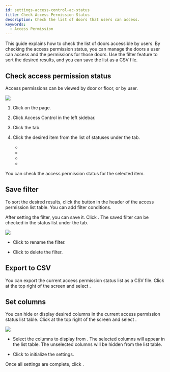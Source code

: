 ```yaml
---
id: settings-access-control-ac-status
title: Check Access Permission Status
description: Check the list of doors that users can access.
keywords:
  - Access Permission
---
```


This guide explains how to check the list of doors accessible by users. By checking the access permission status, you can manage the doors a user can access and the permissions for those doors. Use the filter feature to sort the desired results, and you can save the list as a CSV file. 

## Check access permission status

Access permissions can be viewed by door or floor, or by user.

<Image src='/img/biostarx-settings-access-control-status.png' />

1. Click <Cmd sid='shell.header.setting' /> on the <Cmd sid='shell.header.launcher' /> page.

2. Click <Cmd>Access Control</Cmd> in the left sidebar.

3. Click the <Cmd sid='common.status' product='2' /> tab.

4. Click the desired item from the list of statuses under the <Cmd sid='common.status' product='2' /> tab.

   * <Cmd sid='access_control.status.access_control_status_by_door.list_name' product='2' />

   * <Cmd sid='access_control.status.access_control_status_by_user.list_name' product='2' />

   * <Cmd sid='ac.status.elevatorbyFloor.title' product='2' />

   * <Cmd sid='ac.status.elevatorbyUser.title' product='2' />

You can check the access permission status for the selected item.

## Save filter

To sort the desired results, click the <IcFilter2 /> button in the header of the access permission list table. You can add filter conditions.

After setting the filter, you can save it. Click <Cmd sid='monitoring.saveFilter' product='2' />. The saved filter can be checked in the status list under the <Cmd sid='common.status' product='2' /> tab.

<Image src='/img/biostarx-settings-access-control-status-filter.png' />

* Click <IcEditUL /> to rename the filter.

* Click <IcTrash2 /> to delete the filter.


<ExploreListPages />

## Export to CSV

You can export the current access permission status list as a CSV file. Click <IcMoreW /> at the top right of the screen and select <Cmd sid='button.downloadToCsv' product='2' />.

## Set columns

You can hide or display desired columns in the current access permission status list table. Click <IcMoreW /> at the top right of the screen and select <Cmd sid='columnSetting.dialog.header' product='2' />.

<Image src='/img/biostarx-settings-access-control-status-column-setting.png' />

* Select the columns to display from <Cmd sid='columnSetting.columnList' product='2' />. The selected columns will appear in the list table. The unselected columns will be hidden from the list table.

* Click <Cmd sid='columnSetting.defaultColumn' product='2' /> to initialize the settings.

Once all settings are complete, click <Cmd sid='button.apply' product='2' />.
